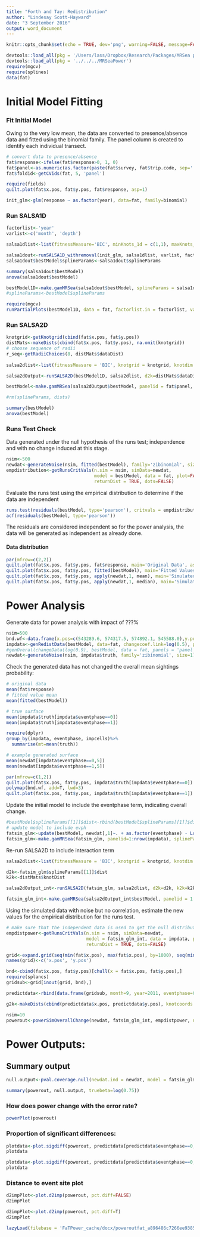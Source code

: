 ```yaml
---
title: "Forth and Tay: Redistribution"
author: "Lindesay Scott-Hayward"
date: "3 September 2016"
output: word_document
---
```


```r
knitr::opts_chunk$set(echo = TRUE, dev='png', warning=FALSE, message=FALSE, fig=TRUE)
```

```r
devtools::load_all(pkg = '/Users/lass/Dropbox/Research/Packages/MRSea package/MRSea')
devtools::load_all(pkg = '../../../MRSeaPower')
require(mgcv)
require(splines)
data(fat)
```

# Initial Model Fitting

### Fit Initial Model

Owing to the very low mean, the data are converted to presence/absence data and fitted using the binomial family. The panel column is created to identify each individual transect. 

```r
# convert data to presence/absence
fat$response<-ifelse(fat$response>0, 1, 0)
fat$panel<-as.numeric(as.factor(paste(fat$survey, fat$trip.code, sep='')))
fat$foldid<-getCVids(fat, 5, 'panel')
```

```r
require(fields)
quilt.plot(fat$x.pos, fat$y.pos, fat$response, asp=1)
```


```r
init_glm<-glm(response ~ as.factor(year), data=fat, family=binomial)
```


### Run SALSA1D

  
```r
factorlist<-'year'
varlist<-c('month', 'depth')

salsa1dlist<-list(fitnessMeasure='BIC', minKnots_1d = c(1,1), maxKnots_1d=c(5,5), startKnots_1d = c(1,1), degree=c(2,2), maxIterations=100, gaps=c(0,0))

salsa1dout<-runSALSA1D_withremoval(init_glm, salsa1dlist, varlist, factorlist, varlist_cyclicSplines = c('month'), splineParams = NULL, datain=fat, suppress.printout =TRUE)
salsa1dout$bestModel$splineParams<-salsa1dout$splineParams

```

```r
summary(salsa1dout$bestModel)
anova(salsa1dout$bestModel)
```


```r
bestModel1D<-make.gamMRSea(salsa1dout$bestModel, splineParams = salsa1dout$splineParams, varshortnames = salsa1dout$keptvarlist)
#splineParams<-bestModel$splineParams
```


```r
require(mgcv)
runPartialPlots(bestModel1D, data = fat, factorlist.in = factorlist, varlist.in = varlist, showKnots = T)
```

### Run SALSA2D

```r
knotgrid<-getKnotgrid(cbind(fat$x.pos, fat$y.pos))
distMats<-makeDists(cbind(fat$x.pos, fat$y.pos), na.omit(knotgrid))
# choose sequence of radii
r_seq<-getRadiiChoices(8, distMats$dataDist)
 
salsa2dlist<-list(fitnessMeasure = 'BIC', knotgrid = knotgrid, knotdim = c(100, 100),  startKnots=6, minKnots=2, maxKnots=20, r_seq=r_seq, gap=0)
```

```r
salsa2dOutput<-runSALSA2D(bestModel1D, salsa2dlist, d2k=distMats$dataDist, k2k=distMats$knotDist, splineParams=salsa1dout$splineParams, tol=0, chooserad=F, panels=NULL, suppress.printout=TRUE)
```

```r
bestModel<-make.gamMRSea(salsa2dOutput$bestModel, panelid = fat$panel, splineParams = salsa2dOutput$splineParams, varshortnames = varlist, gamMRSea=TRUE)

#rm(splineParams, dists)
```

```r
summary(bestModel)
anova(bestModel)
```

### Runs Test Check

Data generated under the null hypothesis of the runs test; independence and with no change induced at this stage.

```r
nsim<-500
newdat<-generateNoise(nsim, fitted(bestModel), family='zibinomial', size=1)
empdistribution<-getRunsCritVals(n.sim = nsim, simData=newdat, 
                                 model = bestModel, data = fat, plot=FALSE, 
                                 returnDist = TRUE, dots=FALSE)
```

Evaluate the runs test using the empirical distribution to determine if the data are independent
```r
runs.test(residuals(bestModel, type='pearson'), critvals = empdistribution)
acf(residuals(bestModel, type='pearson'))
```

The residuals are considered independent so for the power analysis, the data will be generated as independent as already done. 


#### Data distribution

```r
par(mfrow=c(2,2))
quilt.plot(fat$x.pos, fat$y.pos, fat$response, main='Original Data', asp=1)
quilt.plot(fat$x.pos, fat$y.pos, fitted(bestModel), main='Fitted Values', asp=1)
quilt.plot(fat$x.pos, fat$y.pos, apply(newdat,1, mean), main='Simulated Mean', asp=1)
quilt.plot(fat$x.pos, fat$y.pos, apply(newdat,1, median), main='Simulated Median', asp=1)
```


# Power Analysis

Generate data for power analysis with impact of ???\%

```r
nsim=500
bnd.wf<-data.frame(x.pos=c(543289.6, 574317.5, 574892.1, 545588.0),y.pos=c(6253767, 6253097, 6237016, 6236681))
impdata<-genRedistData(bestModel, data=fat, changecoef.link=log(0.5), panels='panel', imppoly=bnd.wf)
#genOverallchangeData(log(0.9), bestModel, data = fat, panels = 'panel')
newdat<-generateNoise(nsim, impdata$truth, family='zibinomial', size=1)
```

Check the generated data has not changed the overall mean sightings probability:
  
```r
# original data
mean(fat$response)
# fitted value mean
mean(fitted(bestModel))
```

```r
# true surface
mean(impdata$truth[impdata$eventphase==0])
mean(impdata$truth[impdata$eventphase==1])
```


```r
require(dplyr)
group_by(impdata, eventphase, impcells)%>%
  summarise(mt=mean(truth))
```

```r
# example generated surface
mean(newdat[impdata$eventphase==0,5])
mean(newdat[impdata$eventphase==1,5])
```

```r
par(mfrow=c(1,2))
quilt.plot(fat$x.pos, fat$y.pos, impdata$truth[impdata$eventphase==0])
polymap(bnd.wf, add=T, lwd=3)
quilt.plot(fat$x.pos, fat$y.pos, impdata$truth[impdata$eventphase==1])
```


Update the initial model to include the eventphase term, indicating overall change.

```r
#bestModel$splineParams[[1]]$dist<-rbind(bestModel$splineParams[[1]]$dist, bestModel$splineParams[[1]]$dist)
# update model to include evph
fatsim_glm<-update(bestModel, newdat[,1]~. + as.factor(eventphase) - LocalRadialFunction(radiusIndices, dists, radii, aR), data=impdata)
fatsim_glm<-make.gamMRSea(fatsim_glm, panelid=1:nrow(impdata), splineParams=bestModel$splineParams, varshortnames=bestModel$varshortnames)
```

Re-run SALSA2D to include interaction term
```r
salsa2dlist<-list(fitnessMeasure = 'BIC', knotgrid = knotgrid, knotdim = c(100, 100),  startKnots=6, minKnots=2, maxKnots=20, r_seq=r_seq, gap=0, interactionTerm='as.factor(eventphase)')

d2k<-fatsim_glm$splineParams[[1]]$dist
k2k<-distMats$knotDist

salsa2dOutput_int<-runSALSA2D(fatsim_glm, salsa2dlist, d2k=d2k, k2k=k2k, splineParams=fatsim_glm$splineParams, tol=0, chooserad=F, panels=NULL, suppress.printout=TRUE)
```

```r
fatsim_glm_int<-make.gamMRSea(salsa2dOutput_int$bestModel, panelid = 1:nrow(impdata), splineParams = salsa2dOutput_int$splineParams, varshortnames = varlist, gamMRSea=TRUE)
```

Using the simulated data with noise but no correlation, estimate the new values for the empirical distribution for the runs test.

```r
# make sure that the independent data is used to get the null distribution
empdistpower<-getRunsCritVals(n.sim = nsim, simData=newdat, 
                              model = fatsim_glm_int, data = impdata, plot=TRUE, 
                              returnDist = TRUE, dots=FALSE)
```


```r
grid<-expand.grid(seq(min(fat$x.pos), max(fat$x.pos), by=1000), seq(min(fat$y.pos), max(fat$y.pos), by=1000))
names(grid)<-c('x.pos', 'y.pos')

bnd<-cbind(fat$x.pos, fat$y.pos)[chull(x = fat$x.pos, fat$y.pos),]
require(splancs)
gridsub<-grid[inout(grid, bnd),]

predictdata<-rbind(data.frame(gridsub, month=9, year=2011, eventphase=0), data.frame(gridsub, month=9, year=2011, eventphase=1))

g2k<-makeDists(cbind(predictdata$x.pos, predictdata$y.pos), knotcoords = na.omit(knotgrid), knotmat = FALSE)$dataDist
```


```r
nsim=10
powerout<-powerSimOverallChange(newdat, fatsim_glm_int, empdistpower, nsim=nsim, powercoefid=length(coef(fatsim_glm_int)), predictionGrid=predictdata, g2k=g2k, splineParams=fatsim_glm_int$splineParams, sigdif=TRUE, n.boot=500, impact.loc=c(558385.2, 6245497))
```

# Power Outputs:


## Summary output

```r
null.output<-pval.coverage.null(newdat.ind = newdat, model = fatsim_glm, nsim = 500, powercoefid = length(coef(fatsim_glm)))
```

```r
summary(powerout, null.output, truebeta=log(0.75))
```

### How does power change with the error rate?

```r
powerPlot(powerout)
```


### Proportion of significant differences:
```r
plotdata<-plot.sigdiff(powerout, predictdata[predictdata$eventphase==0,c('x.pos', 'y.pos')], tailed='two', error.rate = 0.05, family=FALSE)
plotdata
```

```r
plotdata<-plot.sigdiff(powerout, predictdata[predictdata$eventphase==0,c('x.pos', 'y.pos')], tailed='two', error.rate = 0.05, family=TRUE)
plotdata
```

### Distance to event site plot

```r
d2impPlot<-plot.d2imp(powerout, pct.diff=FALSE)
d2impPlot
```

```r
d2impPlot<-plot.d2imp(powerout, pct.diff=T)
d2impPlot
```


```r
lazyLoad(filebase = 'FaTPower_cache/docx/poweroutfat_a896486c7266ee938530a429ee7ccd93')
```
